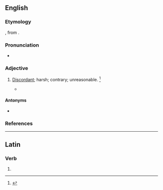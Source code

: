 ==English==

===Etymology===
{{prefix|ab|sonant|t1=away|t2=voiced sound|lang=en}}, from {{etyl|la|en}} {{m|la|sonare||sound}}.

===Pronunciation===
* {{a|US}} {{IPA|/ˈæb.sə.nn̩t/|/ˈæb.snn̩t/|lang=en}}

===Adjective===
{{en-adj}}

# {{lb|en|now|_|rare}} [[discordant|Discordant]]; harsh; contrary; unreasonable. {{defdate|First attested in the mid 16th century.}}<ref name=SOED>{{R:SOED5|page=9}}</ref>
#* {{quote-book|lang=en|author={{w|Francis Quarles}}|passage='''absonant''' to nature}}

====Antonyms====
* {{l|en|consonant}}

===References===
<references/>

----

==Latin==

===Verb===
{{la-verb-form|absonant}}

# {{inflection of|absonō||3|p|pres|act|ind|lang=la}}